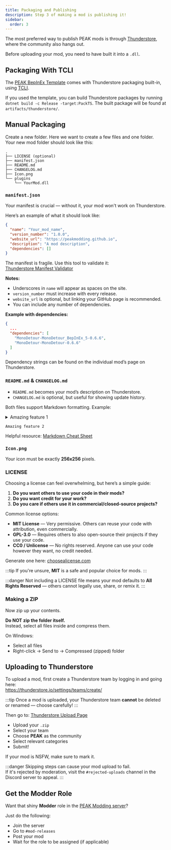 ```yaml
---
title: Packaging and Publishing
description: Step 3 of making a mod is publishing it!
sidebar:
  order: 3
---
```



The most preferred way to publish PEAK mods is through [Thunderstore](https://thunderstore.io/c/peak/), where the community also hangs out.

Before uploading your mod, you need to have built it into a `.dll`.


## Packaging With TCLI

The [PEAK BepInEx Template](<https://github.com/PEAKModding/BepInExTemplate>) comes with Thunderstore packaging built-in, using [TCLI](<https://github.com/thunderstore-io/thunderstore-cli>).

If you used the template, you can build Thunderstore packages by running `dotnet build -c Release -target:PackTS`. The built package will be found at `artifacts/thunderstore/`.

## Manual Packaging

Create a new folder. Here we want to create a few files and one folder.  
Your new mod folder should look like this:

```
.
├── LICENSE (optional)
├── manifest.json
├── README.md
├── CHANGELOG.md
├── Icon.png
└── plugins
    └── YourMod.dll
```

### `manifest.json`

Your manifest is crucial — without it, your mod won't work on Thunderstore.

Here’s an example of what it should look like:

```json
{
  "name": "Your_mod_name",
  "version_number": "1.0.0",
  "website_url": "https://peakmodding.github.io",
  "description": "A mod description",
  "dependencies": []
}
```

The manifest is fragile. Use this tool to validate it:  
[Thunderstore Manifest Validator](https://thunderstore.io/tools/manifest-v1-validator/)

**Notes:**
- Underscores in `name` will appear as spaces on the site.
- `version_number` must increase with every release.
- `website_url` is optional, but linking your GitHub page is recommended.
- You can include any number of dependencies.

**Example with dependencies:**

```json
{
  ...
  "dependencies": [
    "MonoDetour-MonoDetour_BepInEx_5-0.6.6",
    "MonoDetour-MonoDetour-0.6.6"
  ]
}
```

Dependency strings can be found on the individual mod’s page on Thunderstore.

### `README.md` & `CHANGELOG.md`

- `README.md` becomes your mod’s description on Thunderstore.
- `CHANGELOG.md` is optional, but useful for showing update history.

Both files support Markdown formatting. Example:

<details>
<summary> Amazing feature 1 </summary>

- This is an amazing feature for only the best.

</details>

```
Amazing feature 2
```

Helpful resource: [Markdown Cheat Sheet](https://www.markdownguide.org/cheat-sheet/)

### `Icon.png`

Your icon must be exactly **256x256** pixels.

### LICENSE

Choosing a license can feel overwhelming, but here’s a simple guide:

1. **Do you want others to use your code in their mods?**
2. **Do you want credit for your work?**
3. **Do you care if others use it in commercial/closed-source projects?**

Common license options:

- **MIT License** — Very permissive. Others can reuse your code with attribution, even commercially.
- **GPL-3.0** — Requires others to also open-source their projects if they use your code.
- **CC0 / Unlicense** — No rights reserved. Anyone can use your code however they want, no credit needed.

Generate one here: [choosealicense.com](https://choosealicense.com/)

:::tip
If you're unsure, **MIT** is a safe and popular choice for mods.
:::

:::danger
Not including a LICENSE file means your mod defaults to **All Rights Reserved** — others cannot legally use, share, or remix it.
:::

### Making a ZIP

Now zip up your contents.

**Do NOT zip the folder itself.**  
Instead, select all files inside and compress them.

On Windows:
- Select all files
- Right-click → Send to → Compressed (zipped) folder

## Uploading to Thunderstore

To upload a mod, first create a Thunderstore team by logging in and going here:  
https://thunderstore.io/settings/teams/create/

:::tip
Once a mod is uploaded, your Thunderstore team **cannot** be deleted or renamed — choose carefully!
:::

Then go to: [Thunderstore Upload Page](https://thunderstore.io/c/peak/create/)

- Upload your `.zip`
- Select your team
- Choose **PEAK** as the community
- Select relevant categories
- Submit!

If your mod is NSFW, make sure to mark it.

:::danger
Skipping steps can cause your mod upload to fail.  
If it's rejected by moderation, visit the `#rejected-uploads` channel in the Discord server to appeal.
:::

## Get the Modder Role

Want that shiny **Modder** role in the [PEAK Modding server](https://discord.gg/SAw86z24rB)?

Just do the following:
- Join the server
- Go to `#mod-releases`
- Post your mod
- Wait for the role to be assigned (if applicable)

<LinkCard
  title="Updating"
  href="/creating-a-mod/updating/"
  description="Update your mod instead of creating a new one"
/>